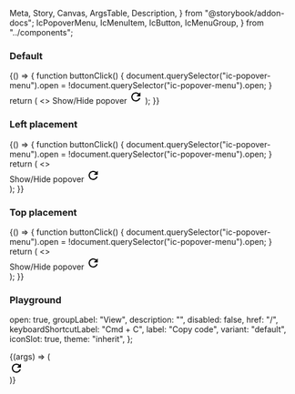   Meta,
  Story,
  Canvas,
  ArgsTable,
  Description,
} from "@storybook/addon-docs";
  IcPopoverMenu,
  IcMenuItem,
  IcButton,
  IcMenuGroup,
} from "../components";

<Meta title="Popover menu" component={IcPopoverMenu} />

<Description markdown={readme} />
<Description markdown={menuItemReadme} />
<Description markdown={menuGroupReadme} />

### Default

<Canvas>
  <Story name="Default">
    {() => {
      function buttonClick() {
        document.querySelector("ic-popover-menu").open =
          !document.querySelector("ic-popover-menu").open;
      }
      return (
        <>
          <IcButton id="button-1" onClick={buttonClick}>
            Show/Hide popover
          </IcButton>
          <IcPopoverMenu anchor="button-1" aria-label="popover">
            <IcMenuItem label="Copy code" disabled />
            <IcMenuGroup label="View">
              <IcMenuItem label="Zoom in" keyboardShortcut="Cmd+" />
              <IcMenuItem label="Zoom out" keyboardShortcut="Cmd-" />
            </IcMenuGroup>
            <IcMenuItem label="Actions" submenuTriggerFor="abc" />
          </IcPopoverMenu>
          <IcPopoverMenu submenuId="abc">
            <IcMenuItem label="Edit" />
            <IcMenuItem label="Find" submenuTriggerFor="abc123" />
            <IcMenuItem label="Delete" variant="destructive" />
          </IcPopoverMenu>
          <IcPopoverMenu submenuId="abc123">
            <IcMenuItem
              label="Search the web"
              description="This will search the web to find the thing you are looking for."
            />
            <IcMenuItem label="Find..." />
            <IcMenuItem label="Find icons">
              <svg
                slot="icon"
                xmlns="http://www.w3.org/2000/svg"
                height="24px"
                viewBox="0 0 24 24"
                width="24px"
              >
                <path d="M0 0h24v24H0V0z" fill="none" />
                <path d="M17.65 6.35C16.2 4.9 14.21 4 12 4c-4.42 0-7.99 3.58-7.99 8s3.57 8 7.99 8c3.73 0 6.84-2.55 7.73-6h-2.08c-.82 2.33-3.04 4-5.65 4-3.31 0-6-2.69-6-6s2.69-6 6-6c1.66 0 3.14.69 4.22 1.78L13 11h7V4l-2.35 2.35z" />
              </svg>
            </IcMenuItem>
            <IcMenuItem label="Show found results" variant="toggle" />
          </IcPopoverMenu>
        </>
      );
    }}
  </Story>
</Canvas>

### Left placement

<Canvas>
  <Story name="Left placement">
    {() => {
      function buttonClick() {
        document.querySelector("ic-popover-menu").open =
          !document.querySelector("ic-popover-menu").open;
      }
      return (
        <>
          <div style={{ marginLeft: "1000px" }}>
            <IcButton id="button-1" onClick={buttonClick}>
              Show/Hide popover
            </IcButton>
            <IcPopoverMenu anchor="button-1" aria-label="popover">
              <IcMenuItem label="Copy code" disabled />
              <IcMenuGroup label="View">
                <IcMenuItem label="Zoom in" keyboardShortcut="Cmd+" />
                <IcMenuItem label="Zoom out" keyboardShortcut="Cmd-" />
              </IcMenuGroup>
              <IcMenuItem label="Actions" submenuTriggerFor="abc" />
            </IcPopoverMenu>
            <IcPopoverMenu submenuId="abc">
              <IcMenuItem label="Edit" />
              <IcMenuItem label="Find" submenuTriggerFor="abc123" />
              <IcMenuItem label="Delete" variant="destructive" />
            </IcPopoverMenu>
            <IcPopoverMenu submenuId="abc123">
              <IcMenuItem
                label="Search the web"
                description="This will search the web to find the thing you are looking for."
              />
              <IcMenuItem label="Find..." />
              <IcMenuItem label="Find icons">
                <svg
                  slot="icon"
                  xmlns="http://www.w3.org/2000/svg"
                  height="24px"
                  viewBox="0 0 24 24"
                  width="24px"
                >
                  <path d="M0 0h24v24H0V0z" fill="none" />
                  <path d="M17.65 6.35C16.2 4.9 14.21 4 12 4c-4.42 0-7.99 3.58-7.99 8s3.57 8 7.99 8c3.73 0 6.84-2.55 7.73-6h-2.08c-.82 2.33-3.04 4-5.65 4-3.31 0-6-2.69-6-6s2.69-6 6-6c1.66 0 3.14.69 4.22 1.78L13 11h7V4l-2.35 2.35z" />
                </svg>
              </IcMenuItem>
              <IcMenuItem label="Show found results" variant="toggle" />
            </IcPopoverMenu>
          </div>
        </>
      );
    }}
  </Story>
</Canvas>

### Top placement

<Canvas>
  <Story name="Top placement">
    {() => {
      function buttonClick() {
        document.querySelector("ic-popover-menu").open =
          !document.querySelector("ic-popover-menu").open;
      }
      return (
        <>
          <div style={{ marginTop: "540px" }}>
            <IcButton id="button-1" onClick={buttonClick}>
              Show/Hide popover
            </IcButton>
            <IcPopoverMenu anchor="button-1" aria-label="popover">
              <IcMenuItem label="Copy code" disabled />
              <IcMenuGroup label="View">
                <IcMenuItem label="Zoom in" keyboardShortcut="Cmd+" />
                <IcMenuItem label="Zoom out" keyboardShortcut="Cmd-" />
              </IcMenuGroup>
              <IcMenuItem label="Actions" submenuTriggerFor="abc" />
            </IcPopoverMenu>
            <IcPopoverMenu submenuId="abc">
              <IcMenuItem label="Edit" />
              <IcMenuItem label="Find" submenuTriggerFor="abc123" />
              <IcMenuItem label="Delete" variant="destructive" />
            </IcPopoverMenu>
            <IcPopoverMenu submenuId="abc123">
              <IcMenuItem
                label="Search the web"
                description="This will search the web to find the thing you are looking for."
              />
              <IcMenuItem label="Find..." />
              <IcMenuItem label="Find icons">
                <svg
                  slot="icon"
                  xmlns="http://www.w3.org/2000/svg"
                  height="24px"
                  viewBox="0 0 24 24"
                  width="24px"
                >
                  <path d="M0 0h24v24H0V0z" fill="none" />
                  <path d="M17.65 6.35C16.2 4.9 14.21 4 12 4c-4.42 0-7.99 3.58-7.99 8s3.57 8 7.99 8c3.73 0 6.84-2.55 7.73-6h-2.08c-.82 2.33-3.04 4-5.65 4-3.31 0-6-2.69-6-6s2.69-6 6-6c1.66 0 3.14.69 4.22 1.78L13 11h7V4l-2.35 2.35z" />
                </svg>
              </IcMenuItem>
              <IcMenuItem label="Show found results" variant="toggle" />
            </IcPopoverMenu>
          </div>
        </>
      );
    }}
  </Story>
</Canvas>

### Playground

  open: true,
  groupLabel: "View",
  description: "",
  disabled: false,
  href: "/",
  keyboardShortcutLabel: "Cmd + C",
  label: "Copy code",
  variant: "default",
  iconSlot: true,
  theme: "inherit",
};

<Canvas>
  <Story
    args={defaultArgs}
    parameters={{ loki: { skip: true } }}
    argTypes={{
      variant: {
        options: [
          "default", "toggle", "destructive"
        ],
        control: {
          type: "radio",
        },
      },
      iconSlot: {
        mapping: {
          true: "icon",
          false: "",
        },
      },
      theme: {
        options: ["inherit", "light", "dark"],
        control: {
          type: "inline-radio",
        },
      },
    }}
    name="Playground"
  >
    {(args) => (
      <div>
        <IcPopoverMenu ariaLabel="popover" open={args.open} theme={args.theme}>
          <IcMenuGroup label={args.groupLabel}>
            <IcMenuItem
              description={args.description}
              disabled={args.disabled}
              href={args.href}
              keyboardShortcutLabel={args.keyboardShortcutLabel}
              label={args.label}
              variant={args.variant}
            >
              <svg
                slot={args.iconSlot}
                xmlns="http://www.w3.org/2000/svg"
                height="24px"
                viewBox="0 0 24 24"
                width="24px"
              >
                <path d="M0 0h24v24H0V0z" fill="none" />
                <path
                  d="M17.65 6.35C16.2 4.9 14.21 4 12 4c-4.42 0-7.99 3.58-7.99 8s3.57 8 7.99 8c3.73 0 6.84-2.55 7.73-6h-2.08c-.82 2.33-3.04 4-5.65 4-3.31 0-6-2.69-6-6s2.69-6 6-6c1.66 0 3.14.69 4.22 1.78L13 11h7V4l-2.35 2.35z"
                />
              </svg>
            </IcMenuItem>
            <IcMenuItem label="Zoom out" keyboardShortcut="Cmd-" />
          </IcMenuGroup>
          <IcMenuItem label="Actions" submenuTriggerFor="abc" />
          </IcPopoverMenu>
        <IcPopoverMenu submenuId="abc" theme={args.theme}>
            <IcMenuItem label="Edit" />
            <IcMenuItem label="Find" />
            <IcMenuItem label="Delete" variant="destructive" />
          </IcPopoverMenu>
      </div>
    )}
  </Story>
</Canvas>